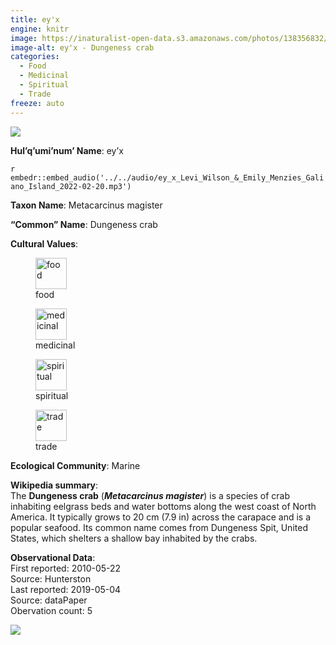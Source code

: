 ```yaml
---
title: ey'x
engine: knitr
image: https://inaturalist-open-data.s3.amazonaws.com/photos/138356832/medium.jpeg
image-alt: ey'x - Dungeness crab
categories:
  - Food
  - Medicinal
  - Spiritual
  - Trade
freeze: auto
---
```

![](https://inaturalist-open-data.s3.amazonaws.com/photos/138356832/medium.jpeg){fig-alt="ey'x - Dungeness crab"}

**Hul'q'umi'num' Name**: ey'x

`r embedr::embed_audio('../../audio/ey_x_Levi_Wilson_&_Emily_Menzies_Galiano_Island_2022-02-20.mp3')`

**Taxon Name**: Metacarcinus magister

**"Common" Name**: Dungeness crab

**Cultural Values**:  

::: {layout-nrow=1 style="width:60%"}
![food](/files/food.svg){width=50px}

![medicinal](/files/medicinal.svg){width=50px}

![spiritual](/files/spiritual.svg){width=50px}

![trade](/files/trade.svg){width=50px}
:::

**Ecological Community**: Marine

**Wikipedia summary**:  
The <b>Dungeness crab</b> (<i><b>Metacarcinus magister</b></i>) is a species of crab inhabiting eelgrass beds and water bottoms along the west coast of North America. It typically grows to 20&#160;cm (7.9&#160;in) across the carapace and is a popular seafood. Its common name comes from Dungeness Spit, United States, which shelters a shallow bay inhabited by the crabs.</p>




**Observational Data**:   
First reported: 2010-05-22  
Source: Hunterston  
Last reported: 2019-05-04  
Source: dataPaper  
Obervation count: 5

![](community_dist.png)
